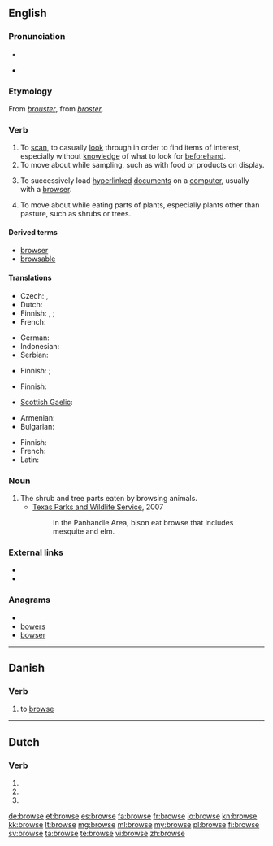 ==English==

===Pronunciation===
* {{audio|en-us-browse.ogg|Audio (US)}}

* {{rhymes|aʊz}}

===Etymology===
From {{etyl|frm}} ''[[brouster]]'', from {{etyl|fro}} ''[[broster]]''.

===Verb===
{{en-verb|brows|ing}}

# To [[scan]], to casually [[look]] through in order to find items of interest, especially without [[knowledge]] of what to look for [[beforehand]].
# To move about while sampling, such as with food or products on display.
# {{computing}} To successively load [[hyperlinked]] [[document]]s on a [[computer]], usually with a [[browser]].
# {{context|of an animal}} To move about while eating parts of plants, especially plants other than pasture, such as shrubs or trees.

====Derived terms====
* [[browser]]
* [[browsable]]

====Translations====
{{trans-top|scan, casually look through}}
* Czech: {{t|cs|brouzdat}},  {{t|cs|prohlížet si}}
* Dutch: {{t-|nl|doorbladeren}}
* Finnish: {{t|fi|katsella}}, {{t|fi|tutkailla}}; {{t|fi|selailla}} {{qualifier|of media}}
* French: {{t+|fr|feuilleter}}
{{trans-mid}}
* German: {{t+|de|durchsuchen}}
* Indonesian: {{t+|id|lihat|alt=melihat-lihat|xs=Indonesian}}
* Serbian: {{t|sr|прегледати|tr=pregledati|sc=Cyrl}}
{{trans-bottom}}

{{trans-top|move about while sampling}}
* Finnish: {{t|fi|kierrellä}}; {{t|fi|maistella}} {{qualifier|of food and drink}}
{{trans-mid}}
{{trans-bottom}}

{{trans-top|load hyperlinked documents}}
* Finnish: {{t|fi|selata}}
{{trans-mid}}
* [[Scottish Gaelic]]: {{t|gd|brabhsaich}}
{{trans-bottom}}

{{trans-top|move about while eating parts of plants}}
* Armenian: {{t+|hy|արածել|tr=araçel}}
* Bulgarian: {{t+|bg|паса}}
{{trans-mid}}
* Finnish: {{t|fi|laiduntaa}}
* French: {{t+|fr|brouter}}
* Latin: {{t-|la|tondeo|alt=tondeō}}
{{trans-bottom}}

===Noun===
{{en-noun|-}}

# The shrub and tree parts eaten by browsing animals.
#* [http://www.tpwd.state.tx.us/learning/resources/activities/bison/bisonfood1.phtml Texas Parks and Wildlife Service], 2007
#*: In the Panhandle Area, bison eat browse that includes mesquite and elm.

===External links===
* {{R:Webster 1913}}
* {{R:Century 1911}}

===Anagrams===
* {{alphagram|beorsw}}
* [[bowers#English|bowers]]
* [[bowser#English|bowser]]

----

==Danish==

===Verb===
{{infl|da|verb|imperative|brows|present|browser|past|browsede|past participle|browset}}

# {{computing|lang=da}} to [[browse]]

----

==Dutch==

===Verb===
{{infl|nl}}

# {{nl-verb-form|p=1|n=sg|t=pres|m=ind|browsen}}
# {{nl-verb-form|n=sg|t=pres|m=subj|browsen}}
# {{nl-verb-form|m=imp|browsen}}

[[de:browse]]
[[et:browse]]
[[es:browse]]
[[fa:browse]]
[[fr:browse]]
[[io:browse]]
[[kn:browse]]
[[kk:browse]]
[[lt:browse]]
[[mg:browse]]
[[ml:browse]]
[[my:browse]]
[[pl:browse]]
[[fi:browse]]
[[sv:browse]]
[[ta:browse]]
[[te:browse]]
[[vi:browse]]
[[zh:browse]]